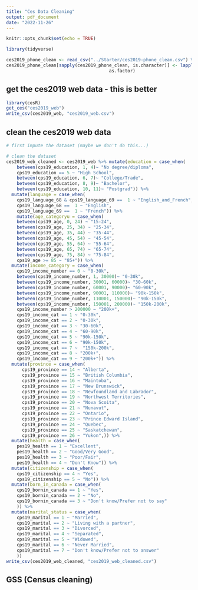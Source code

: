 ```yaml
---
title: "Ces Data Cleaning"
output: pdf_document
date: "2022-11-26"
---
```


```r
knitr::opts_chunk$set(echo = TRUE)
```

```r
library(tidyverse)
```

```r

ces2019_phone_clean <- read_csv("../Starter/ces2019-phone_clean.csv") %>% select(-c(sample_id)) %>% as.data.frame()  # just drop the NA's for now 
ces2019_phone_clean[sapply(ces2019_phone_clean, is.character)] <- lapply(ces2019_phone_clean[sapply(ces2019_phone_clean, is.character)], 
                                       as.factor)
```

## get the ces2019 web data - this is better

```r
library(cesR)
get_ces("ces2019_web") 
write_csv(ces2019_web, "ces2019_web.csv")
```


## clean the ces2019 web data

```r
# first impute the dataset (maybe we don't do this...)

# clean the dataset
ces2019_web_cleaned <- ces2019_web %>% mutate(education = case_when(
    between(cps19_education, 1, 4)~ "No degree/diploma",
    cps19_education == 5 ~ "High School",
    between(cps19_education, 6, 7)~ "College/Trade",
    between(cps19_education, 8, 9)~ "Bachelor",
    between(cps19_education, 10, 11)~ "Postgrad")) %>% 
  mutate(language = case_when(
    cps19_language_68 & cps19_language_69 ==  1 ~ "English_and_French",
    cps19_language_68 ==  1 ~ "English",
    cps19_language_69 ==  1 ~ "French")) %>% 
    mutate(age_categoryu = case_when(
    between(cps19_age, 0, 24) ~ "15-24",
    between(cps19_age, 25, 34) ~ "25-34",
    between(cps19_age, 35, 44) ~ "35-44",
    between(cps19_age, 45, 54) ~ "45-54",
    between(cps19_age, 55, 64) ~ "55-64",
    between(cps19_age, 65, 74) ~ "65-74",
    between(cps19_age, 75, 84) ~ "75-84",
    cps19_age >= 85 ~ "85+")) %>%
  mutate(income_category = case_when(
    cps19_income_number == 0 ~ "0-30k",
    between(cps19_income_number, 1, 30000)~ "0-30k",
    between(cps19_income_number, 30001, 60000)~ "30-60k",
    between(cps19_income_number, 60001, 90000)~ "60-90k",
    between(cps19_income_number, 90001, 110000)~ "90k-150k",
    between(cps19_income_number, 110001, 150000)~ "90k-150k",
    between(cps19_income_number, 150001, 200000)~ "150k-200k",
    cps19_income_number > 200000 ~ "200k+",
    cps19_income_cat == 1 ~ "0-30k",
    cps19_income_cat == 2 ~ "0-30k",
    cps19_income_cat == 3 ~ "30-60k",
    cps19_income_cat == 4 ~ "60-90k",
    cps19_income_cat == 5 ~ "90k-150k",
    cps19_income_cat == 6 ~ "90k-150k",
    cps19_income_cat == 7 ~  "150k-200k",
    cps19_income_cat == 8 ~ "200k+",
    cps19_income_cat == 9 ~ "200k+")) %>% 
  mutate(province = case_when(
      cps19_province == 14 ~ "Alberta",
      cps19_province == 15 ~ "British Columbia",
      cps19_province == 16 ~ "Maintoba",
      cps19_province == 17 ~ "New Brunswick",
      cps19_province == 18 ~ "Newfoundland and Labrador",
      cps19_province == 19 ~ "Northwest Territories",
      cps19_province == 20 ~ "Nova Scoita",
      cps19_province == 21 ~ "Nunavut",
      cps19_province == 22 ~ "Ontario",
      cps19_province == 23 ~ "Prince Edward Island",
      cps19_province == 24 ~ "Quebec",
      cps19_province == 25 ~ "Saskatchewan",
      cps19_province == 26 ~ "Yukon",)) %>% 
  mutate(health = case_when(
    pes19_health == 1 ~ "Excellent",
    pes19_health == 2 ~ "Good/Very Good", 
    pes19_health == 3 ~ "Poor/Fair",
    pes19_health == 4 ~ "Don't Know")) %>% 
  mutate(citizenship = case_when( 
    cps19_citizenship == 4 ~ "Yes", 
    cps19_citizenship == 5 ~ "No")) %>% 
  mutate(born_in_canada = case_when( 
    cps19_bornin_canada == 1 ~ "Yes",
    cps19_bornin_canada == 2 ~ "No", 
    cps19_bornin_canada == 3 ~ "Don't know/Prefer not to say"
    )) %>% 
  mutate(marital_status = case_when( 
    cps19_marital == 1 ~ "Married",
    cps19_marital == 2 ~ "Living with a partner", 
    cps19_marital == 3 ~ "Divorced", 
    cps19_marital == 4 ~ "Separated", 
    cps19_marital == 5 ~ "Widowed", 
    cps19_marital == 6 ~ "Never Married", 
    cps19_marital == 7 ~ "Don't know/Prefer not to answer"
    ))
write_csv(ces2019_web_cleaned, "ces2019_web_cleaned.csv")
```

## GSS (Census cleaning)

```r

```